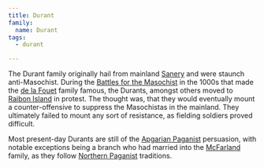 ```yaml
---
title: Durant
family:
  name: Durant
tags:
  - durant

---
```



The Durant family originally hail from mainland
[Sanery](/world/locations/sanery/) and were staunch anti-Masochist. During the
[Battles for the Masochist](/world/events/battles-for-the-masochist/) in the
1000s that made the [de la Fouet](/world/families/de-la-fouet/) family famous, the
Durants, amongst others moved to
[Raibon Island](/world/locations/raibon-island/) in protest. The thought was,
that they would eventually mount a counter-offensive to suppress the Masochistas
in the mainland. They ultimately failed to mount any sort of resistance, as
fielding soldiers proved difficult.

Most present-day Durants are still of the
[Apgarian Paganist](/world/religions/paganism/apgarian/) persuasion,
with notable exceptions being a branch who had married into the
[McFarland](/world/families/mcfarland/) family, as they follow
[Northern Paganist](/world/religions/paganism/northern/) traditions.

<FamilyTree client:load asset={image} alt="Durant Family Tree" />
